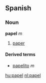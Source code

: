 ==Spanish==
===Noun===
'''papel''' ''m'' 

# [[paper]]

====Derived terms====
*[[papelito]] ''m''<!-- perhaps Mexico only? -->

[[hu:papel]]
[[nl:papel]]